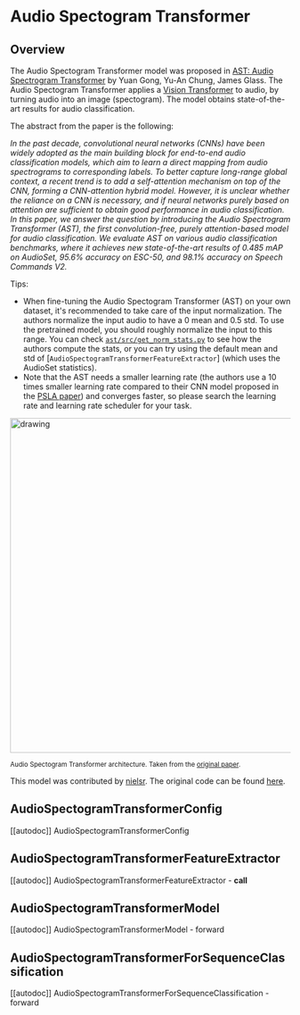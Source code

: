 <!--Copyright 2022 The HuggingFace Team. All rights reserved.

Licensed under the Apache License, Version 2.0 (the "License"); you may not use this file except in compliance with
the License. You may obtain a copy of the License at

http://www.apache.org/licenses/LICENSE-2.0

Unless required by applicable law or agreed to in writing, software distributed under the License is distributed on
an "AS IS" BASIS, WITHOUT WARRANTIES OR CONDITIONS OF ANY KIND, either express or implied. See the License for the
specific language governing permissions and limitations under the License.
-->

# Audio Spectogram Transformer

## Overview

The Audio Spectogram Transformer model was proposed in [AST: Audio Spectrogram Transformer](https://arxiv.org/abs/2104.01778) by Yuan Gong, Yu-An Chung, James Glass.
The Audio Spectogram Transformer applies a [Vision Transformer](vit) to audio, by turning audio into an image (spectogram). The model obtains state-of-the-art results
for audio classification.

The abstract from the paper is the following:

*In the past decade, convolutional neural networks (CNNs) have been widely adopted as the main building block for end-to-end audio classification models, which aim to learn a direct mapping from audio spectrograms to corresponding labels. To better capture long-range global context, a recent trend is to add a self-attention mechanism on top of the CNN, forming a CNN-attention hybrid model. However, it is unclear whether the reliance on a CNN is necessary, and if neural networks purely based on attention are sufficient to obtain good performance in audio classification. In this paper, we answer the question by introducing the Audio Spectrogram Transformer (AST), the first convolution-free, purely attention-based model for audio classification. We evaluate AST on various audio classification benchmarks, where it achieves new state-of-the-art results of 0.485 mAP on AudioSet, 95.6% accuracy on ESC-50, and 98.1% accuracy on Speech Commands V2.*

Tips:

- When fine-tuning the Audio Spectogram Transformer (AST) on your own dataset, it's recommended to take care of the input normalization.
The authors normalize the input audio to have a 0 mean and 0.5 std. To use the pretrained model, you should roughly normalize the input to
this range. You can check [`ast/src/get_norm_stats.py`](https://github.com/YuanGongND/ast/blob/master/src/get_norm_stats.py) to see how
the authors compute the stats, or you can try using the default mean and std of [`AudioSpectogramTransformerFeatureExtractor`] (which uses the
AudioSet statistics).
- Note that the AST needs a smaller learning rate (the authors use a 10 times smaller learning rate compared to their CNN model proposed in the
[PSLA paper](https://arxiv.org/abs/2102.01243)) and converges faster, so please search the learning rate and learning rate scheduler for your task.

<img src="https://huggingface.co/datasets/huggingface/documentation-images/resolve/main/transformers/model_doc/audio_spectogram_transformer_architecture.png"
alt="drawing" width="600"/>

<small> Audio Spectogram Transformer architecture. Taken from the <a href="https://arxiv.org/abs/2104.01778">original paper</a>.</small>

This model was contributed by [nielsr](https://huggingface.co/nielsr).
The original code can be found [here](https://github.com/YuanGongND/ast).


## AudioSpectogramTransformerConfig

[[autodoc]] AudioSpectogramTransformerConfig

## AudioSpectogramTransformerFeatureExtractor

[[autodoc]] AudioSpectogramTransformerFeatureExtractor
    - __call__

## AudioSpectogramTransformerModel

[[autodoc]] AudioSpectogramTransformerModel
    - forward

## AudioSpectogramTransformerForSequenceClassification

[[autodoc]] AudioSpectogramTransformerForSequenceClassification
    - forward